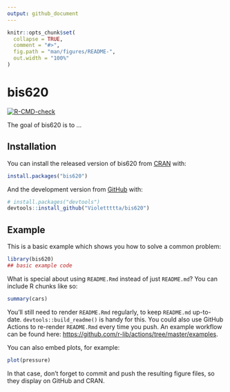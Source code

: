 ```yaml
---
output: github_document
---
```


<!-- README.md is generated from README.Rmd. Please edit that file -->

```r
knitr::opts_chunk$set(
  collapse = TRUE,
  comment = "#>",
  fig.path = "man/figures/README-",
  out.width = "100%"
)
```

# bis620

  <!-- badges: start -->
  [![R-CMD-check](https://github.com/Violettttta/bis620/workflows/R-CMD-check/badge.svg)](https://github.com/Violettttta/bis620/actions)
  <!-- badges: end -->

The goal of bis620 is to ...

## Installation

You can install the released version of bis620 from [CRAN](https://CRAN.R-project.org) with:

``` r
install.packages("bis620")
```

And the development version from [GitHub](https://github.com/) with:

``` r
# install.packages("devtools")
devtools::install_github("Violettttta/bis620")
```
## Example

This is a basic example which shows you how to solve a common problem:

```r
library(bis620)
## basic example code
```

What is special about using `README.Rmd` instead of just `README.md`? You can include R chunks like so:

```r
summary(cars)
```

You'll still need to render `README.Rmd` regularly, to keep `README.md` up-to-date. `devtools::build_readme()` is handy for this. You could also use GitHub Actions to re-render `README.Rmd` every time you push. An example workflow can be found here: <https://github.com/r-lib/actions/tree/master/examples>.

You can also embed plots, for example:

```r
plot(pressure)
```

In that case, don't forget to commit and push the resulting figure files, so they display on GitHub and CRAN.
